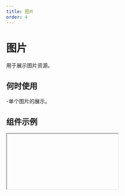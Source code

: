 ```yaml
---
title: 图片
order: 4
---
```


# 图片

用于展示图片资源。

## 何时使用

-单个图片的展示。

## 组件示例


<Iframe url="https://www.aliwork.com/developer/image-v2?isRenderNav=false" />

## 组件属性

<AttrTable
  dataSource={[
    {
      attr: '图片地址',
      code: 'src',
      type: 'String',
      demo: '"图片资源地址"',
      dafault: '',
      desc: '',
    },
    {
      attr: '宽',
      code: 'width',
      type: 'number',
      demo: '300',
      dafault: '',
      desc: '',
    },
    {
      attr: '宽度 auto ',
      code: 'autuWidth',
      type: 'number',
      demo: '300',
      dafault: '',
      desc: '',
    },
    {
      attr: '高 ',
      code: 'height',
      type: 'number',
      demo: '300',
      dafault: '',
      desc: '',
    },
    {
      attr: '高度 auto ',
      code: 'autuHeight',
      type: 'number',
      demo: '300',
      dafault: '',
      desc: '',
    },
    {
      attr: '摆放方式 ',
      code: 'fit',
      type: 'enum',
      demo: '‘contain’',
      dafault: '',
      desc: '',
    },
    {
      attr: '圆角 ',
      code: 'round',
      type: 'String',
      demo: '"8px"',
      dafault: '',
      desc: '',
    },
    {
      attr: '圆角大小 ',
      code: 'roundRadius',
      type: 'String',
      demo: '"8px"',
      dafault: '',
      desc: '',
    },
    {
      attr: 'title ',
      code: 'title',
      type: 'String',
      demo: '"标题"',
      dafault: '',
      desc: '标题',
    },
    {
      attr: '替代文本 ',
      code: 'alt',
      type: 'String',
      demo: '"替代文本"',
      dafault: '',
      desc: '图片未加载时的占位文字',
    },
    {
      attr: '点击事件 ',
      code: 'onClick',
      type: 'Function',
      demo: '',
      dafault: '',
      desc: '',
    },
  ]}
/>
